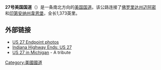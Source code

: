 '''27号美国国道'''（{{lang-en|'''U.S. Route 27'''}}）是一条南北方向的[[美国国道|美国国道]]。该公路连接了[[佛罗里达州|佛罗里达州]][[迈阿密|迈阿密]]和[[印第安纳州|印第安纳州]][[韋恩堡|韋恩堡]]，全长1,373英里。

== 外部链接 ==
{{Commons category|U.S. Route 27}}
*[https://web.archive.org/web/20150104225832/http://usends.com/20-29/027/027.html US 27 Endpoint photos]
*[https://web.archive.org/web/20121015173258/http://highwayexplorer.com/EndsPage.php?id=2027&section=1 Indiana Highway Ends: US 27]
*[https://web.archive.org/web/20080222171611/http://www.cqql.net/us-27.htm US 27 in Michigan] - A tribute
{{美国国道}}
[[Category:美國國道|Category:美國國道]]